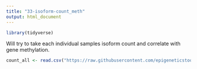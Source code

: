 ```yaml
---
title: "33-isoform-count_meth"
output: html_document
---
```


```r
library(tidyverse)
```


Will try to take each individual samples isoform count and correlate with gene methylation.


```r
count_all <- read.csv("https://raw.githubusercontent.com/epigeneticstoocean/2018_L18-adult-methylation/main/analyses/transcript_counts_per_gene_per_sample.csv")
```